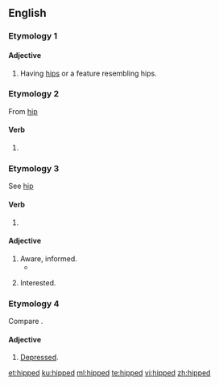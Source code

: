 ==English==

===Etymology 1===
{{suffix|hip|ed|gloss1=anatomy sense|lang=en}}

====Adjective====
{{en-adj}}

# Having [[hip]]s or a feature resembling hips.

===Etymology 2===
From [[hip#Verb|hip]] {{a|verb}}

====Verb====
{{head|en|verb form}}

# {{en-past of|hip}}

===Etymology 3===
See [[hip#Etymology 3|hip]] {{a|Etymology 3}}

====Verb====
{{head|en|verb form}}

# {{en-past of|hip}}

====Adjective====
{{en-adj}}

# Aware, informed.
#* {{quote-book|title=For the sake of argument: essays and minority reports|page=200|author={{w|Christopher Hitchens}}|year=1993|passage=If I admitted, though, to being a little '''hipped''' on the subject of Trotsky, I could sometimes gain an indulgent if flickering attention}}
# {{context|with ''on''|lang=en}} Interested.

===Etymology 4===
Compare {{term|hippish|lang=en}}.

====Adjective====
{{en-adj}}

# [[depressed|Depressed]].

[[et:hipped]]
[[ku:hipped]]
[[ml:hipped]]
[[te:hipped]]
[[vi:hipped]]
[[zh:hipped]]